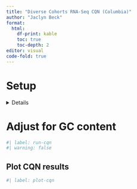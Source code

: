 ```yaml
---
title: "Diverse Cohorts RNA-Seq CQN (Columbia)"
author: "Jaclyn Beck"
format:
  html:
    df-print: kable
    toc: true
    toc-depth: 2
editor: visual
code-fold: true
---
```


# Setup

<details>

```r
#| cache: false
#| label: read-chunk
#| include: false

knitr::read_chunk("cqn_functions.R")
```

```r
#| label: include-libraries
#| output: false
```

```r
#| label: setup
#| output: false

dataset <- "Columbia"

# Setting to TRUE will upload the CQN matrix to the harmonization
# project on Synapse.
upload_to_synapse <- FALSE
```

Load filtered counts and metadata

```r
#| label: load-data
#| output: false
```

</details>

# Adjust for GC content

```r
#| label: run-cqn
#| warning: false
```

## Plot CQN results

```r
#| label: plot-cqn
```
